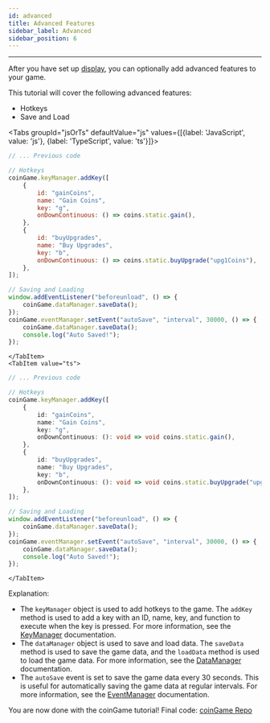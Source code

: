 ```yaml
---
id: advanced
title: Advanced Features
sidebar_label: Advanced
sidebar_position: 6
---
```



---

After you have set up [display](./display), you can optionally add advanced features to your game.

This tutorial will cover the following advanced features:
- Hotkeys
- Save and Load

<Tabs groupId="jsOrTs" defaultValue="js" values={[{label: 'JavaScript', value: 'js'}, {label: 'TypeScript', value: 'ts'}]}>
    <TabItem value="js">
```js title="script.js"
// ... Previous code

// Hotkeys
coinGame.keyManager.addKey([
    {
        id: "gainCoins",
        name: "Gain Coins",
        key: "g",
        onDownContinuous: () => coins.static.gain(),
    },
    {
        id: "buyUpgrades",
        name: "Buy Upgrades",
        key: "b",
        onDownContinuous: () => coins.static.buyUpgrade("upg1Coins"),
    },
]);

// Saving and Loading
window.addEventListener("beforeunload", () => {
    coinGame.dataManager.saveData();
});
coinGame.eventManager.setEvent("autoSave", "interval", 30000, () => {
    coinGame.dataManager.saveData();
    console.log("Auto Saved!");
});
```
    </TabItem>
    <TabItem value="ts">
```ts title="script.ts"
// ... Previous code

// Hotkeys
coinGame.keyManager.addKey([
    {
        id: "gainCoins",
        name: "Gain Coins",
        key: "g",
        onDownContinuous: (): void => void coins.static.gain(),
    },
    {
        id: "buyUpgrades",
        name: "Buy Upgrades",
        key: "b",
        onDownContinuous: (): void => void coins.static.buyUpgrade("upg1Coins"),
    },
]);

// Saving and Loading
window.addEventListener("beforeunload", () => {
    coinGame.dataManager.saveData();
});
coinGame.eventManager.setEvent("autoSave", "interval", 30000, () => {
    coinGame.dataManager.saveData();
    console.log("Auto Saved!");
});
```
    </TabItem>
</Tabs>

Explanation:
- The `keyManager` object is used to add hotkeys to the game. The `addKey` method is used to add a key with an ID, name, key, and function to execute when the key is pressed. For more information, see the [KeyManager](../../game/keyManager) documentation.
- The `dataManager` object is used to save and load data. The `saveData` method is used to save the game data, and the `loadData` method is used to load the game data. For more information, see the [DataManager](../../game/dataManager) documentation.
- The `autoSave` event is set to save the game data every 30 seconds. This is useful for automatically saving the game data at regular intervals. For more information, see the [EventManager](../../game/eventManager) documentation.

You are now done with the coinGame tutorial!
Final code: [coinGame Repo](https://github.com/xShadowBlade/emath.js/tree/main/documentation/docs/tutorials/coinGame/code)
